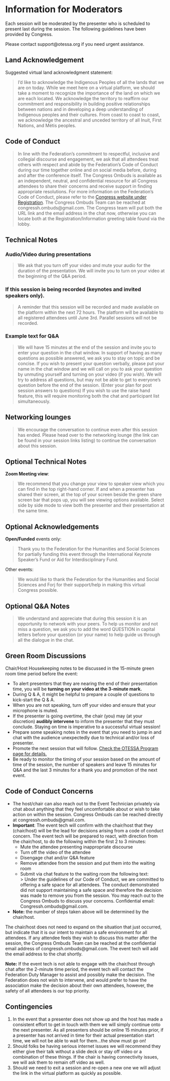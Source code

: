 # Information for Moderators {-}

Each session will be moderated by the presenter who is scheduled to present last during the session. The following guidelines have been provided by Congress.

Please contact support@otessa.org if you need urgent assistance.

## Land Acknowledgement {-}
Suggested virtual land acknowledgment statement:  
  
> I’d like to acknowledge the Indigenous Peoples of all the lands that we are on today. While we meet here on a virtual platform, we should take a moment to recognize the importance of the land on which we are each located. We acknowledge the territory to reaffirm our commitment and responsibility in building positive relationships between nations and in developing a deep understanding of Indigenous peoples and their cultures. From coast to coast to coast, we acknowledge the ancestral and unceded territory of all Inuit, First Nations, and Métis peoples.  

## Code of Conduct {-}

> In line with the Federation’s commitment to respectful, inclusive and collegial discourse and engagement, we ask that all attendees treat others with respect and abide by the Federation’s Code of Conduct during our time together online and on social media before, during and after the conference itself. The Congress Ombuds is available as an independent, neutral, and confidential resource for all Congress attendees to share their concerns and receive support in finding appropriate resolutions. For more information on the Federation’s Code of Conduct, please refer to the [Congress website under Registration](https://www.federationhss.ca/en/about-us/about-federation/code-conduct){target="_blank"}. The Congress Ombuds Team can be reached at congressh.ombuds@gmail.com. The Congress team will put both the URL link and the email address in the chat now, otherwise you can locate both at the Registration/Information greeting table found via the lobby.  

## Technical Notes {-}

### Audio/Video during presentations {-}

>We ask that you turn off your video and mute your audio for the duration of the presentation. We will invite you to turn on your video at the beginning of the Q&A period.  

### If this session is being recorded (keynotes and invited speakers only). {-}

>A reminder that this session will be recorded and made available on the platform within the next 72 hours. The platform will be available to all registered attendees until June 3rd. Parallel sessions will not be recorded.  

### Example text for Q&A {-}

> We will have 15 minutes at the end of the session and invite you to enter your question in the chat window. In support of having as many questions as possible answered, we ask you to stay on topic and be concise. If you wish to present your question verbally, please put your name in the chat window and we will call on you to ask your question by unmuting yourself and turning on your video (if you wish). We will try to address all questions, but may not be able to get to everyone’s question before the end of the session. (Enter your plan for post session answers to questions) If you wish to use the raise hand feature, this will require monitoring both the chat and participant list simultaneously.  

## Networking lounges {-}

>We encourage the conversation to continue even after this session has ended. Please head over to the networking lounge (the link can be found in your session links listing) to continue the conversation about this session.  

## Optional Technical Notes {-}

**Zoom Meeting view**: 

>We recommend that you change your view to speaker view which you can find in the top right-hand corner. If and when a presenter has shared their screen, at the top of your screen beside the green share screen bar that pops up, you will see viewing options available. Select side by side mode to view both the presenter and their presentation at the same time.  

## Optional Acknowledgements {-}

**Open/Funded** events only: 

> Thank you to the Federation for the Humanities and Social Sciences for partially funding this event through the International Keynote Speaker’s Fund or Aid for Interdisciplinary Fund.  

Other events:

> We would like to thank the Federation for the Humanities and Social Sciences and Forj for their support/help in making this virtual Congress possible.  

## Optional Q&A Notes {-}

>We understand and appreciate that during this session it is an opportunity to network with your peers. To help us monitor and not miss a question, we ask you to add the word QUESTION in capital letters before your question (or your name) to help guide us through all the dialogue in the chat.

## Green Room Discussions {-}

Chair/Host Housekeeping notes to be discussed in the 15-minute green room time period before the event:  

- To alert presenters that they are nearing the end of their presentation time, you will be **turning on your video at the 3-minute mark.**  
- During Q & A, it might be helpful to prepare a couple of questions to kick-start the Q & A.  
- When you are not speaking, turn off your video and ensure that your microphone is muted.  
- If the presenter is going overtime, the chair (you) may (at your discretion) **audibly intervene** to inform the presenter that they must conclude. Staying on time is imperative to a successful virtual session!  
- Prepare some speaking notes in the event that you need to jump in and chat with the audience unexpectedly due to technical and/or loss of presenter.  
- Promote the next session that will follow. [Check the OTESSA Program page for details.](https://otessa.org/2022/program){target="_blank"}  
- Be ready to monitor the timing of your session based on the amount of time of the session, the number of speakers and leave 15 minutes for Q&A and the last 3 minutes for a thank you and promotion of the next event. 

## Code of Conduct Concerns {-}

- The host/chair can also reach out to the Event Technician privately via chat about anything that they feel uncomfortable about or wish to take action on within the session. Congress Ombuds can be reached directly at congressh.ombuds@gmail.com.
- **Important**: The event tech will confirm with the chair/host that they (chair/host) will be the lead for decisions arising from a code of conduct concern. The event tech will be prepared to react, with direction from the chair/host, to do the following within the first 2 to 3 minutes:  
  - Mute the attendee presenting inappropriate discourse  
  - Turn off the video of the attendee  
  - Disengage chat and/or Q&A feature  
  - Remove attendee from the session and put them into the waiting room  
  - Submit via chat feature to the waiting room the following text:  
    > Under the guidelines of our Code of Conduct, we are committed to offering a safe space for all attendees. The conduct demonstrated did not support maintaining a safe space and therefore the decision was made to remove you from the session. You may reach out to the Congress Ombuds to discuss your concerns. Confidential email: Congressh.ombuds@gmail.com.  
- 
**Note:** the number of steps taken above will be determined by the chair/host.  

The chair/host does not need to expand on the situation that just occurred, but indicate that it is our intent to maintain a safe environment for all attendees. If any attendee feels they wish to discuss this matter after the session, the Congress Ombuds Team can be reached at the confidential email address of congressh.ombuds@gmail.com. The event tech will add the email address to the chat shortly.  

**Note:** If the event tech is not able to engage with the chair/host through chat after the 2-minute time period, the event tech will contact the Federation Duty Manager to assist and possibly make the decision. The Federation does not wish to intervene, and would prefer to have the association make the decision about their own attendees, however, the safety of all attendees is our top priority.

## Contingencies {-}

1. In the event that a presenter does not show up and the host has made a consistent effort to get in touch with them we will simply continue onto the next presenter. As all presenters should be online 15 minutes prior, if a presenter has not arrived in time for their actual presentation start time, we will not be able to wait for them...the show must go on!
2. Should folks be having serious internet issues we will recommend they either give their talk without a slide deck or stay off video or a combination of these things. If the chair is having connectivity issues, we will ask them to remain off video as well.
3. Should we need to exit a session and re-open a new one we will adjust the link in the virtual platform as quickly as possible.